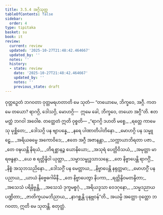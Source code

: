 ```yaml
---
title: 3.5.4 အဂ္ဂိသုတ္တ
tableOfContents: false
sidebar:
  order: 4
type: tipitaka
basket: su
book: it
review:
  current: review
  updated: '2025-10-27T21:48:42.464667'
  updated_by: ''
  notes: ''
  history:
  - state: review
    date: '2025-10-27T21:48:42.464667'
    updated_by: ''
    notes: ''
    previous_state: draft
---
```



<ReviewStatus review={frontmatter.review} showDetails={true} />

<HypothesisAnnotation frontmatter={frontmatter} />

<DynamicBreadcrumb />

<Division number="93" book="it" e="ch" v="18" p="257">

<Paragraph number="661" book="it">
ဝုတ္တဉှေတံ ဘဂဝတာ ဝုတ္တမရဟတာတိ မေ သုတံ—
</Paragraph>

<Paragraph number="662" book="it">
“တယောမေ, ဘိက္ခဝေ, အဂ္ဂီ. ကတမေ တယော? ရာဂဂ္ဂိ, ဒေါသဂ္ဂိ, မောဟဂ္ဂိ—  ဣမေ ခေါ, ဘိက္ခဝေ, တယော အဂ္ဂီ”တိ. ဧတမတ္ထံ ဘဂဝါ အဝေါစ. တတ္ထေတံ ဣတိ ဝုစ္စတိ—
</Paragraph>

<Paragraph number="663" type="verses" book="it">
_“ရာဂဂ္ဂိ ဒဟတိ မစ္စေ,_  
_ရတ္တေ ကာမေသု မုစ္ဆိတေ;_  
_ဒေါသဂ္ဂိ ပန ဗျာပန္နေ,_  
_နရေ ပါဏာတိပါတိနော._  

</Paragraph>

<Paragraph number="664" type="verses" book="it">
_မောဟဂ္ဂိ ပန သမ္မူဠှေ,_  
_အရိယဓမ္မေ အကောဝိဒေ;_  
_ဧတေ အဂ္ဂီ အဇာနန္တာ,_  
_သက္ကာယာဘိရတာ ပဇာ._  

</Paragraph>

<Paragraph number="665" type="verses" book="it">
_တေ ဝဍ္ဎယန္တိ နိရယံ,_  
_တိရစ္ဆာနဉ္စ ယောနိယော;_  
_အသုရံ ပေတ္တိဝိသယံ,_  
_အမုတ္တာ မာရဗန္ဓနာ._  

</Paragraph>

<Paragraph number="666" type="verses" book="it">
_ယေ စ ရတ္တိန္ဒိဝါ ယုတ္တာ,_  
_သမ္မာသမ္ဗုဒ္ဓသာသနေ;_  
_တေ နိဗ္ဗာပေန္တိ ရာဂဂ္ဂိံ,_  
_နိစ္စံ အသုဘသညိနော._  

</Paragraph>

<Paragraph number="667" type="verses" book="it">
_ဒေါသဂ္ဂိံ ပန မေတ္တာယ,_  
_နိဗ္ဗာပေန္တိ နရုတ္တမာ;_  
_မောဟဂ္ဂိံ ပန ပညာယ,_  
_ယာယံ နိဗ္ဗေဓဂါမိနီ._  

</Paragraph>

<Paragraph number="668" type="verses" book="it">
_တေ နိဗ္ဗာပေတွာ နိပကာ,_  
_ရတ္တိန္ဒိဝမတန္ဒိတာ;_  
_အသေသံ ပရိနိဗ္ဗန္တိ,_  
_အသေသံ ဒုက္ခမစ္စဂုံ._  

</Paragraph>

<Paragraph number="669" type="verses" book="it">
_အရိယဒ္ဒသာ ဝေဒဂုနော,_  
_သမ္မဒညာယ ပဏ္ဍိတာ;_  
_ဇာတိက္ခယမဘိညာယ,_  
_နာဂစ္ဆန္တိ ပုနဗ္ဘဝန်”တိ._  

</Paragraph>

<Paragraph number="670" book="it">
အယမ္ပိ အတ္ထော ဝုတ္တော ဘဂဝတာ, ဣတိ မေ သုတန္တိ.

</Paragraph>
</Division>

<Paragraph number="671" type="center" book="it">
စတုတ္ထံ.
</Paragraph>